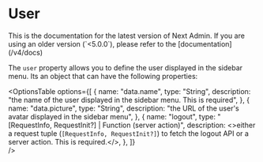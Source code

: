 
# User
<Callout type="info">
  This is the documentation for the latest version of Next Admin. If you are using an older version (`<5.0.0`), please refer to the [documentation](/v4/docs)
</Callout>

The `user` property allows you to define the user displayed in the sidebar menu.
Its an object that can have the following properties:

<OptionsTable
  options={[
    {
      name: "data.name",
      type: "String",
      description: "the name of the user displayed in the sidebar menu. This is required",
    },
    {
      name: "data.picture",
      type: "String",
      description: "the URL of the user's avatar displayed in the sidebar menu",
    },
    {
      name: "logout",
      type: "[RequestInfo, RequestInit?] | Function (server action)",
      description: <>either a request tuple (<code>[RequestInfo, RequestInit?]</code>) to fetch the logout API or a server action. This is required.</>,
    },
  ]}  
/>